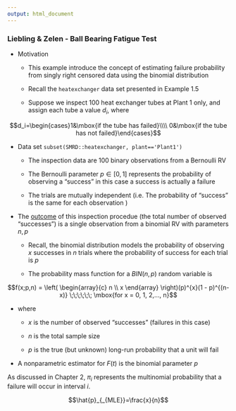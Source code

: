 ```yaml
---
output: html_document
---
```


### Liebling & Zelen - Ball Bearing Fatigue Test

- Motivation

    + This example introduce the concept of estimating failure probability from <red>singly right censored data</red> using the binomial distribution

    + Recall the `heatexchanger` data set presented in Example 1.5

    + Suppose we inspect $100$ heat exchanger tubes at Plant 1 only, and assign each tube a value $d_i$, where
    
$$d_i=\begin{cases}1&\mbox{if the tube has failed}\\\\ 0&\mbox{if the tube has not failed}\end{cases}$$

- Data set `subset(SMRD::heatexchanger, plant=='Plant1')`

    + The inspection data are $100$ binary observations from a Bernoulli RV

    + The Bernoulli parameter $p \in [0,1]$ represents the probability of observing a "success" <orange>in this case a success is actually a failure</orange>
    
    + The trials are mutually independent (i.e. The probability of "success" is the same for each observation )
    
- The <u>outcome</u> of this inspection procedue (the total number of observed "successes") is a single observation from a binomial RV with parameters $n, p$

    + Recall, the binomial distribution models the probability of observing $x$ successes in $n$ trials where the probability of success for each trial is $p$
    
    + The probability mass function for a $BIN(n,p)$ random variable is 

$$f(x;p,n) = \left( \begin{array}{c} n \\ x \end{array} \right)(p)^{x}(1 - p)^{(n-x)} \;\;\;\;\;\; \mbox{for x = 0, 1, 2,..., n}$$

- where 

    + $x$ is the number of observed "successes" (failures in this case)

    + $n$ is the total sample size

    + $p$ is the true (but unknown) long-run probability that a unit will fail

- A nonparametric estimator for $F(t)$ is the binomial parameter $p$

<div class="notes">As discussed in Chapter 2, $\pi_{i}$ represents the multinomial probability that a failure will occur in interval $i$.</div>

$$\hat{p}_{_{MLE}}=\frac{x}{n}$$

